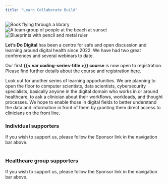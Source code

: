 ```yaml
---
title: "Learn Collaborate Build"
---
```


```{=html}
<div id="post-images" class="owl-carousel">
    <div class="item">
        <img src="/media/flying-book-in-library.jpeg" alt="Book flying through a library">
    </div>
    <div class="item">
        <img src="/media/team-at-beach.jpeg" alt="A team group of people at the beach at sunset">
    </div>
    <div class="item">
        <img src="/media/blueprints.jpeg" alt="Blueprints with pencil and metal ruler">
    </div>
</div>

<!-- Include Owl Carousel CSS -->
<link rel="stylesheet" href="https://cdnjs.cloudflare.com/ajax/libs/OwlCarousel2/2.3.4/assets/owl.carousel.min.css">

<!-- Include jQuery -->
<script src="https://ajax.googleapis.com/ajax/libs/jquery/3.5.1/jquery.min.js"></script>

<!-- Include Owl Carousel JavaScript -->
<script src="https://cdnjs.cloudflare.com/ajax/libs/OwlCarousel2/2.3.4/owl.carousel.min.js"></script>

<script src="/scripts.js"></script>
```

**Let's Do Digital** has been a centre for safe and open discussion and learning around digital health since 2022. We have had two great conferences and several webinars to date. 

Our first **{{< var coding-series-title >}} course** is now open to registration. Please find further details about the course and registration [here](/tickets/programming-in-healthcare-module-1-June-2024.qmd).

Look out for another series of learning opportunities. We are planning to open the floor to computer scientists, data scientists, cybersecurity specialists, basically anyone in the digital domain who works in or around healthcare, to ask a clinician about their workflows, workloads, and thought processes. We hope to enable those in digital fields to better understand the data and information in front of them by granting them direct access to clinicians on the front line.

```{=html}
<div class="supporter-frame">
    <h3>Individual supporters</h3>
    If you wish to support us, please follow the Sponsor link in the navigation bar above.
</div>
<br>
<div class="supporter-frame">
    <h3>Healthcare group supporters</h3>
    If you wish to support us, please follow the Sponsor link in the navigation bar above.
</div>
```